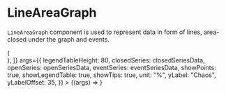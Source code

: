 
<Meta title="Lab/LineAreaGraph" component={LineAreaGraph} />

# LineAreaGraph

`LineAreaGraph` component is used to represent data
in form of lines, area-closed under the graph and events.

<Canvas>
  <Story
    name="Default"
    decorators={[
      (Story) => (
        <div style={{ width: "30rem", height: "25rem" }}>
          <Story />
        </div>
      ),
    ]}
    args={{
      legendTableHeight: 80,
      closedSeries: closedSeriesData,
      openSeries: openSeriesData,
      eventSeries: eventSeriesData,
      showPoints: true,
      showLegendTable: true,
      showTips: true,
      unit: "%",
      yLabel: "Chaos",
      yLabelOffset: 35,
    }}
  >
    {(args) => <LineAreaGraph {...args} />}
  </Story>
</Canvas>

<ArgsTable of={LineAreaGraph} />
